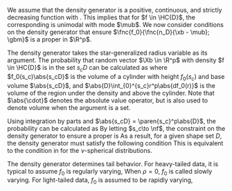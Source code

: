 

We assume that the density generator is a positive, continuous, and strictly decreasing function with \mbox{domain $(0, \nf)$}. This implies that for $f \in \HC{D}$, the corresponding \mbox{density $\fnc{f}{\xb} = \fnc{f_0}{\fnc{n_D}{\xb - \mub}}$} is unimodal with mode $\mub$. We now consider conditions on the density generator that ensure $\fnc{f_0}{\fnc{n_D}{\xb - \mub}; \gbm}$ is a proper \ac{pdf} in $\R^p$.

The density generator takes the star-generalized radius variable as its argument. The probability that random vector $\Xb \in \R^p$ with density $f \in \HC{D}$ is in the set $s_cD$ can be calculated as \eqq{
  \prob{\Xb \in s_cD} = \int_{s_cD}f(\xb)d\xb 
    = \int_{s_cD}\fnc{f_0}{\fnc{n_D}{\xb - \mub}}d\xb
    = f_0(s_c)\abs{s_cD} + \abs{D}\int_{0}^{s_c}r^p\abs{df_0(r)},
} where $f_0(s_c)\abs{s_cD}$ is the volume of a cylinder with height $f_0(s_c)$ and base volume $\abs{s_cD}$, and $\abs{D}\int_{0}^{s_c}r^p\abs{df_0(r)}$ is the volume of the region under the density and above the cylinder. Note that $\abs{\cdot}$ denotes the absolute value operator, but is also used to denote volume when the argument is a set.

Using integration by parts and $\abs{s_cD} = \paren{s_c}^p\abs{D}$, the probability can be calculated as \eqq{
  \prob{\Xb \in s_cD} = \abs{D}\int_{0}^{s_c}pr^{p-1}f_0(r)dr.
} By letting $s_c\to \nf$, the constraint on the density generator to ensure a proper \ac{pdf} is \eqq{
  1 = \prob{\Xb \in \R^p} = \lim_{s_c\to \nf}\prob{\paren{\Xb - \mub} \in s_cD} = \lim_{s_c\to \nf}p\abs{D}\int_{0}^{s_c}r^{p-1}f_0(r)dr = p\abs{D}\int_{0}^{\nf}r^{p-1}f_0(r)dr.
} As a result, for a given shape set $D$, the density generator must satisfy the following condition \eeq[normalizing-constant]{
  p\abs{D}\int_{0}^{\nf}r^{p-1}f_0(r)dr = 1.
} This is equivalent to the condition in \citet[Equation (5)]{Fernandez1995} for the $\nu$-spherical distributions.

<!-- We illustrate this condition on the density generator $f_0$ for the bivariate normal \ac{pdf} in Appendix \@ref(App:normal-constant). -->

<!-- When analyzing the asymptotic behavior of multivariate financial risk measures and when estimating high risk regions for random vectors, we assume multivariate density $f \in \HC{D}$ that is light-tailed. Since the asymptotic behavior of $f_0$ determines the decay of the tails for the density $f$, we assume that $f_0$ is of exponential decay. This assumption is formalized by assuming $f_0$ is a von Mises function. -->

<!-- A function $e^{\psi}$ on $[0, \nf)$ is a von Mises function with scale function (or auxiliary function) \eqq{ -->
<!--   \fnc{c}{r} = \dfrac{1}{\psi'(r)} -->
<!-- } if (a) $\fnc{\psi}{\cdot}$ is a $C^2$-function; (b) the first derivative of $\psi$ is positive, $\psi'(r) > 0$; and (c) $\lim_{t\to\nf}c'(t) = 0$. From \citet[Proposition 1.1(a)]{Resnick1987}, we have \eqq{ -->
<!--   \dfrac{\fnc{f_0}{r + vc(r))}}{\fnc{f_0}{r}} \to e^{-v}, \qquad \text{as } r \to \nf, \text{ and } v \in \R^p. -->
<!-- } -->

The density generator determines tail behavior. For heavy-tailed data, it is typical to assume $f_0$ is regularly varying, \eqq{
  \lim_{t\to\nf}\dfrac{\fnc{f_0}{tx}}{\fnc{f_0}{t}} = x^{\rho}, \qquad x > 0, \ \rho \in \R.
} When $\rho = 0$, $f_0$ is called slowly varying. For light-tailed data, $f_0$ is assumed to be rapidly varying, \eqq{
  \lim_{t\to\nf}\dfrac{\fnc{f_0}{tx}}{\fnc{f_0}{t}} = \begin{cases} 0 & t > 1, \\ \nf & 0 < t < 1. \end{cases}
}